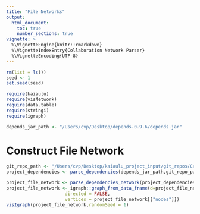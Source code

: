 ```yaml
---
title: "File Networks"
output: 
  html_document:
    toc: true
    number_sections: true
vignette: >
  %\VignetteEngine{knitr::rmarkdown}
  %\VignetteIndexEntry{Collaboration Network Parser}
  %\VignetteEncoding{UTF-8}
---
```


```r
rm(list = ls())
seed <- 1
set.seed(seed)
```

```r
require(kaiaulu)
require(visNetwork)
require(data.table)
require(stringi)
require(igraph)
```

```r
depends_jar_path <- "/Users/cvp/Desktop/depends-0.9.6/depends.jar"
```

# Construct File Network

```r
git_repo_path <- "/Users/cvp/Desktop/kaiaulu_project_input/git_repos/Cassandra/.git"
project_dependencies <- parse_dependencies(depends_jar_path,git_repo_path,language="python")
```

```r
project_file_network <- parse_dependencies_network(project_dependencies)
project_file_network <- igraph::graph_from_data_frame(d=project_file_network[["edgelist"]], 
                      directed = FALSE, 
                      vertices = project_file_network[["nodes"]])
visIgraph(project_file_network,randomSeed = 1)
```
